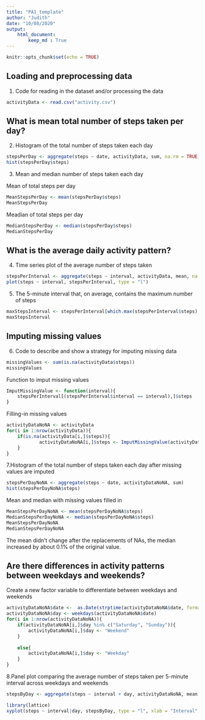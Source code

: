 ```yaml
---
title: "PA1_template"
author: "Judith"
date: "10/08/2020"
output: 
    html_document:
        keep_md : True
---
```


```r
knitr::opts_chunk$set(echo = TRUE)
```

## Loading and preprocessing data

1. Code for reading in the dataset and/or processing the data
```r
activityData <- read.csv("activity.csv")
```

## What is mean total number of steps taken per day?

2. Histogram of the total number of steps taken each day

```r
stepsPerDay <- aggregate(steps ~ date, activityData, sum, na.rm = TRUE)
hist(stepsPerDay$steps)
```

3. Mean and median number of steps taken each day

Mean of total steps per day
```r
MeanStepsPerDay <- mean(stepsPerDay$steps)
MeanStepsPerDay
```
Meadian of total steps per day
```r
MedianStepsPerDay <- median(stepsPerDay$steps)
MedianStepsPerDay
```

## What is the average daily activity pattern?

4. Time series plot of the average number of steps taken
```r
stepsPerInterval <- aggregate(steps ~ interval, activityData, mean, na.rm = TRUE)
plot(steps ~ interval, stepsPerInterval, type = "l")
```

5. The 5-minute interval that, on average, contains the maximum number of steps
```r
maxStepsInterval <- stepsPerInterval[which.max(stepsPerInterval$steps),]$interval
maxStepsInterval
```

## Imputing missing values
6. Code to describe and show a strategy for imputing missing data

```r
missingValues <- sum(is.na(activityData$steps))
missingValues
```

Function to imput missing values

```r
ImputMissingValue <- function(interval){
    stepsPerInterval[(stepsPerInterval$interval == interval),]$steps
}
```

Filling-in missing values

```r
activityDataNoNA <- activityData
for(i in 1:nrow(activityData)){
    if(is.na(activityData[i,]$steps)){
            activityDataNoNA[i,]$steps <- ImputMissingValue(activityDataNoNA[i,]$interval)
    }
}
```

7.Histogram of the total number of steps taken each day after missing values are imputed

```r
stepsPerDayNoNA <- aggregate(steps ~ date, activityDataNoNA, sum)
hist(stepsPerDayNoNA$steps)
```


Mean and median with missing values filled in

```r
MeanStepsPerDayNoNA <- mean(stepsPerDayNoNA$steps)
MedianStepsPerDayNoNA <- median(stepsPerDayNoNA$steps)
MeanStepsPerDayNoNA
MedianStepsPerDayNoNA
```

The mean didn’t change after the replacements of NAs, the median increased by about 0.1% of the original value.

## Are there differences in activity patterns between weekdays and weekends?

Create a new factor variable to differentiate between weekdays and weekends

```r
activityDataNoNA$date <-  as.Date(strptime(activityDataNoNA$date, format = "%Y-%m-%d"))
activityDataNoNA$day <- weekdays(activityDataNoNA$date)
for(i in 1:nrow(activityDataNoNA)){
    if(activityDataNoNA[i,]$day %in% c("Saturday", "Sunday")){
        activityDataNoNA[i,]$day <- "Weekend"
    }
    
    else{
        activityDataNoNA[i,]$day <- "Weekday"
    }
}
```

8.Panel plot comparing the average number of steps taken per 5-minute interval across weekdays and weekends

```r
stepsByDay <- aggregate(steps ~ interval + day, activityDataNoNA, mean)

library(lattice)
xyplot(steps ~ interval|day, stepsByDay, type = "l", xlab = "Interval", ylab = "No. of steps", layout = c(1,2))
```

